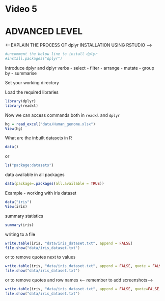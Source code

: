 # Video 5

# ADVANCED LEVEL 

<--EXPLAIN THE PROCESS OF dplyr INSTALLATION USING RSTUDIO -->

```r
#uncomment the below line to install dplyr
#install.packages("dplyr")
```


Introduce dplyr and dplyr verbs 
- select
- filter
- arrange 
- mutate
- group by 
- summarise

Set your working directory

Load the required libraries 
```r
library(dplyr)
library(readxl)
```

Now we can access commands both in  `readxl` and `dplyr`

```r
hg = read_excel("data/Human_genome.xlsx")
View(hg)
```

What are the inbuilt datasets in R
```r
data()
```

or 
```r
ls("package:datasets")
```


data available in all packages 
```r
data(package=.packages(all.available = TRUE))
```

Example - working with iris dataset
```r
data("iris")
View(iris)
```

summary statistics 
```r
summary(iris)
```

writing to a file 
```r
write.table(iris, "data/iris_dataset.txt", append = FALSE)
file.show("data/iris_dataset.txt")
```

or to remove quotes next to values 
```r
write.table(iris, "data/iris_dataset.txt", append = FALSE, quote = FALSE)
file.show("data/iris_dataset.txt")
```

or to remove quotes and row names <-- remember to add screenshots--> 
```r
write.table(iris, "data/iris_dataset.txt", append = FALSE, quote=FALSE, row.names = FALSE)
file.show("data/iris_dataset.txt")
```
